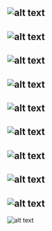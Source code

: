 
![alt text](https://firebasestorage.googleapis.com/v0/b/ost-project-cd081.appspot.com/o/Hack%2FScreenshot%20(21).jpg?alt=media&token=0ab9ed4e-6bb1-4bd4-b77e-77ee047adf50 "Logo Title Text 1")
---
![alt text](https://firebasestorage.googleapis.com/v0/b/ost-project-cd081.appspot.com/o/Hack%2FScreenshot%20(22).jpg?alt=media&token=d722c817-69f5-4532-ab5f-737bf0e5fafc "Logo Title Text 1")
---
![alt text](https://firebasestorage.googleapis.com/v0/b/ost-project-cd081.appspot.com/o/Hack%2FScreenshot%20(23).jpg?alt=media&token=f29bd200-ccbc-4c25-80f4-da0b1403d342 "Logo Title Text 1")
---
![alt text](https://firebasestorage.googleapis.com/v0/b/ost-project-cd081.appspot.com/o/Hack%2FScreenshot%20(24).jpg?alt=media&token=e07079be-2534-4704-803d-6467f2e09797 "Logo Title Text 1")
---
![alt text](https://firebasestorage.googleapis.com/v0/b/ost-project-cd081.appspot.com/o/Hack%2FScreenshot%20(25).jpg?alt=media&token=8d56c5fc-d13c-4d7f-88e1-8b221e3a239d "Logo Title Text 1")
---
![alt text](https://firebasestorage.googleapis.com/v0/b/ost-project-cd081.appspot.com/o/Hack%2FScreenshot%20(26).jpg?alt=media&token=527da875-5e09-4f62-9740-7d7efdbf03d4 "Logo Title Text 1")
---
![alt text](https://firebasestorage.googleapis.com/v0/b/ost-project-cd081.appspot.com/o/Hack%2FScreenshot%20(27).jpg?alt=media&token=2a589b28-67c5-4b78-9f3b-05303a5bc9e9 "Logo Title Text 1")
---
![alt text](https://firebasestorage.googleapis.com/v0/b/ost-project-cd081.appspot.com/o/Hack%2FScreenshot%20(28).jpg?alt=media&token=2e899770-93e7-4c60-b80e-9daa75a42001 "Logo Title Text 1")
---
![alt text](https://firebasestorage.googleapis.com/v0/b/ost-project-cd081.appspot.com/o/Hack%2FScreenshot%20(29).jpg?alt=media&token=07a9cff0-6b06-4db3-9d75-958048d8b677 "Logo Title Text 1")
---
![alt text](https://firebasestorage.googleapis.com/v0/b/ost-project-cd081.appspot.com/o/Hack%2FScreenshot%20(30).jpg?alt=media&token=70dddc9e-11ca-4334-88a0-eca621c05809 "Logo Title Text 1")

